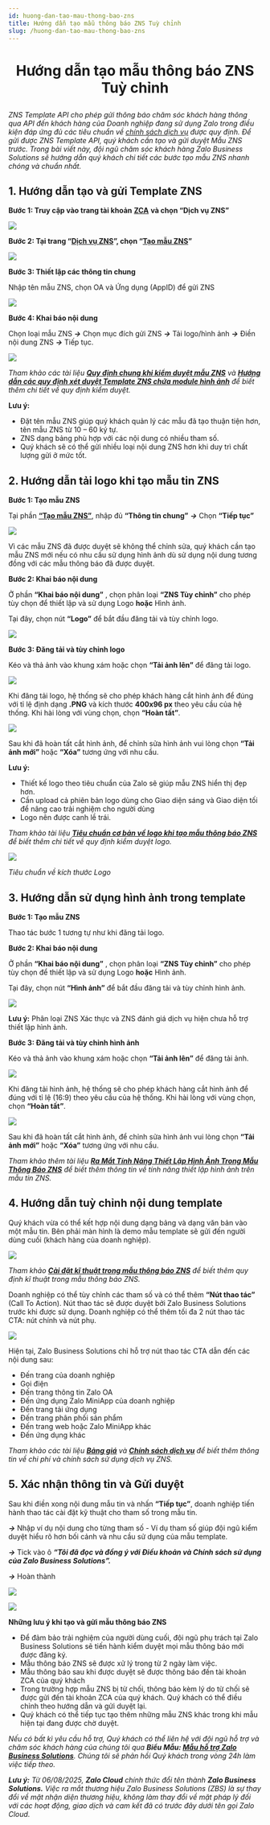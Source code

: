 ```yaml
---
id: huong-dan-tao-mau-thong-bao-zns
title: Hướng dẫn tạo mẫu thông báo ZNS Tuỳ chỉnh
slug: /huong-dan-tao-mau-thong-bao-zns
---
```


# <p align="center">Hướng dẫn tạo mẫu thông báo ZNS Tuỳ chỉnh</p>

_ZNS Template API cho phép gửi thông báo chăm sóc khách hàng thông qua API đến khách hàng của Doanh nghiệp đang sử dụng Zalo trong điều kiện đáp ứng đủ các tiêu chuẩn về_ [_chính sách dịch vụ_](https://zalo.cloud/terms) _được quy định. Để gửi được ZNS Template API, quý khách cần tạo và gửi duyệt Mẫu ZNS trước. Trong bài viết này, đội ngũ chăm sóc khách hàng Zalo Business Solutions sẽ hướng dẫn quý khách chi tiết các bước tạo mẫu ZNS nhanh chóng và chuẩn nhất._

## 1. Hướng dẫn tạo và gửi Template ZNS

**Bước 1: Truy cập vào trang tài khoản** [**ZCA**](https://account.zalo.cloud/spending/overview) **và chọn “Dịch vụ ZNS”**

![](https://stc-oa.zdn.vn/uploads/015af714ea81eb1cf557cad881d81ef4.png)

**Bước 2: Tại trang “**[**Dịch vụ ZNS**](https://account.zalo.cloud/tool/zns/manage/template)**”, chọn “**[**Tạo mẫu ZNS**](https://account.zalo.cloud/tool/zns/createTemplate)**”**

![](https://stc-oa.zdn.vn/uploads/d5c59e1eb80a367565da0503410cbd6c.png)

**Bước 3: Thiết lập các thông tin chung**

Nhập tên mẫu ZNS, chọn OA và Ứng dụng (AppID) để gửi ZNS

![](https://stc-oa.zdn.vn/uploads/b9fe94cbc206783478cc1750eb5b03a8.png)



**Bước 4: Khai báo nội dung**

Chọn loại mẫu ZNS _**→**_ Chọn mục đích gửi ZNS _**→**_ Tải logo/hình ảnh _**→**_ Điền nội dung ZNS _**→**_ Tiếp tục.

![](https://stc-oa.zdn.vn/uploads/45491c37360f670e778e313f3ce88a32.png)

_Tham khảo các tài liệu_ [_**Quy định chung khi kiểm duyệt mẫu ZNS**_](https://zalo.cloud/news/quy-dinh-chung-khi-kiem-duyet-mau-zns/baujzpyvjjrz7776m) _và_ [_**Hướng dẫn các quy định xét duyệt Template ZNS chứa module hình ảnh**_](https://zalo.cloud/news/huong-dan-cac-quy-dinh-xet-duyet-template-zns-chua-module-hinh-anh/wku44wybagbqwyrqy) _để biết thêm chi tiết về quy định kiểm duyệt._

**Lưu ý:**

- Đặt tên mẫu ZNS giúp quý khách quản lý các mẫu đã tạo thuận tiện hơn, tên mẫu ZNS từ 10 – 60 ký tự.
- ZNS dạng bảng phù hợp với các nội dung có nhiều tham số.
- Quý khách sẽ có thể gửi nhiều loại nội dung ZNS hơn khi duy trì chất lượng gửi ở mức tốt.

## 2. Hướng dẫn tải logo khi tạo mẫu tin ZNS

**Bước 1: Tạo mẫu ZNS**

Tại phần [**“Tạo mẫu ZNS”**](https://account.zalo.cloud/tool/zns/createTemplate), nhập đủ **“Thông tin chung”** _**→**_ Chọn **“Tiếp tục”**

![](https://stc-oa.zdn.vn/uploads/6ad653076edc5decebba9ff258ca92f2.png)

Vì các mẫu ZNS đã được duyệt sẽ không thể chỉnh sửa, quý khách cần tạo mẫu ZNS mới nếu có nhu cầu sử dụng hình ảnh dù sử dụng nội dung tương đồng với các mẫu thông báo đã được duyệt.

**Bước 2: Khai báo nội dung**

Ở phần **“Khai báo nội dung”** , chọn phân loại **“ZNS Tùy chỉnh”** cho phép tùy chọn để thiết lập và sử dụng Logo **hoặc** Hình ảnh.

Tại đây, chọn nút **“Logo”** để bắt đầu đăng tải và tùy chỉnh logo.

![](https://stc-oa.zdn.vn/uploads/b152b069488ea95d938e8d5cdf656d19.png)

**Bước 3: Đăng tải và tùy chỉnh logo**

Kéo và thả ảnh vào khung xám hoặc chọn **“Tải ảnh lên”** để đăng tải logo.

![](https://stc-oa.zdn.vn/uploads/5fdc8b42c11714bb7fa6f882b5c337c4.png)

Khi đăng tải logo, hệ thống sẽ cho phép khách hàng cắt hình ảnh để đúng với tỉ lệ định dạng **.PNG** và kích thước **400x96 px** theo yêu cầu của hệ thống. Khi hài lòng với vùng chọn, chọn **“Hoàn tất”**.

![](https://stc-oa.zdn.vn/uploads/c5a0262e48a72d00cc51a204b6e98c2d.png)

Sau khi đã hoàn tất cắt hình ảnh, để chỉnh sửa hình ảnh vui lòng chọn **“Tải ảnh mới”** hoặc **“Xóa”** tương ứng với nhu cầu.

**Lưu ý:**

- Thiết kế logo theo tiêu chuẩn của Zalo sẽ giúp mẫu ZNS hiển thị đẹp hơn.
- Cần upload cả phiên bản logo dùng cho Giao diện sáng và Giao diện tối để nâng cao trải nghiệm cho người dùng
- Logo nên được canh lề trái.

_Tham khảo tài liệu_ [_**Tiêu chuẩn cơ bản về logo khi tạo mẫu thông báo ZNS**_](https://zalo.cloud/blog/nhung-luu-y-ve-logo-khi-tao-mau-thong-bao-zns-/pduqyg89pgarj64mnw) _để biết thêm chi tiết về quy định kiểm duyệt logo._

![](https://stc-oa.zdn.vn/uploads/167542eba938613dd9347aa29a81904b.png)

_Tiêu chuẩn về kích thước Logo_

## 3. Hướng dẫn sử dụng hình ảnh trong template

**Bước 1: Tạo mẫu ZNS**

Thao tác bước 1 tương tự như khi đăng tải logo.

**Bước 2: Khai báo nội dung**

Ở phần **“Khai báo nội dung”** , chọn phân loại **“ZNS Tùy chỉnh”** cho phép tùy chọn để thiết lập và sử dụng Logo **hoặc** Hình ảnh.

Tại đây, chọn nút **“Hình ảnh”** để bắt đầu đăng tải và tùy chỉnh hình ảnh.

![](https://stc-oa.zdn.vn/uploads/4f682eb5bdaa6adac2459cef86188bf6.png)

**Lưu ý:** Phân loại ZNS Xác thực và ZNS đánh giá dịch vụ hiện chưa hỗ trợ thiết lập hình ảnh.

**Bước 3: Đăng tải và tùy chỉnh hình ảnh**

Kéo và thả ảnh vào khung xám hoặc chọn **“Tải ảnh lên”** để đăng tải ảnh.

![](https://stc-oa.zdn.vn/uploads/cb224adb6c24b611d3347159a2a60b64.png)

Khi đăng tải hình ảnh, hệ thống sẽ cho phép khách hàng cắt hình ảnh để đúng với tỉ lệ (16:9) theo yêu cầu của hệ thống. Khi hài lòng với vùng chọn, chọn **“Hoàn tất”**.

![](https://stc-oa.zdn.vn/uploads/791f4bfd16dedee970d0fb06c8a8b1ec.png)

Sau khi đã hoàn tất cắt hình ảnh, để chỉnh sửa hình ảnh vui lòng chọn **“Tải ảnh mới”** hoặc **“Xóa”** tương ứng với nhu cầu.

_Tham khảo thêm tài liệu_ [_**Ra Mắt Tính Năng Thiết Lập Hình Ảnh Trong Mẫu Thông Báo ZNS**_](https://zalo.cloud/news/ra-mat-tinh-nang-thiet-lap-hinh-anh-trong-mau-tin-zns/vvupr9ymqqbvdm96by) _để biết thêm thông tin về tính năng thiết lập hình ảnh trên mẫu tin ZNS._

## 4. Hướng dẫn tuỳ chỉnh nội dung template

Quý khách vừa có thể kết hợp nội dung dạng bảng và dạng văn bản vào một mẫu tin. Bên phải màn hình là demo mẫu template sẽ gửi đến người dùng cuối (khách hàng của doanh nghiệp).

![](https://stc-oa.zdn.vn/uploads/1ec14637b5d466ce26a6ada848597c5e.png)

_Tham khảo_ [_**Cài đặt kĩ thuật trong mẫu thông báo ZNS**_](https://zalo.cloud/news/cai-dat-ki-thuat-trong-mau-thong-bao-zns/dbuekgab7w4gededaq) _để biết thêm quy định kĩ thuật trong mẫu thông báo ZNS._



Doanh nghiệp có thể tùy chỉnh các tham số và có thể thêm **“Nút thao tác”** (Call To Action). Nút thao tác sẽ được duyệt bởi Zalo Business Solutions trước khi được sử dụng. Doanh nghiệp có thể thêm tối đa 2 nút thao tác CTA: nút chính và nút phụ.

![](https://stc-oa.zdn.vn/uploads/d50b370135796b8741bab774ef80a6d1.png)

Hiện tại, Zalo Business Solutions chỉ hỗ trợ nút thao tác CTA dẫn đến các nội dung sau:

- Đến trang của doanh nghiệp
- Gọi điện
- Đến trang thông tin Zalo OA
- Đến ứng dụng Zalo MiniApp của doanh nghiệp
- Đến trang tải ứng dụng
- Đến trang phân phối sản phẩm
- Đến trang web hoặc Zalo MiniApp khác
- Đến ứng dụng khác

_Tham khảo các tài liệu_ [_**Bảng giá**_](https://zalo.cloud/zns/pricing) _và_ [_**Chính sách dịch vụ**_](https://zalo.cloud/terms) _để biết thêm thông tin về chi phí và chính sách sử dụng dịch vụ ZNS._

## 5. Xác nhận thông tin và Gửi duyệt

Sau khi điền xong nội dung mẫu tin và nhấn **“Tiếp tục”**, doanh nghiệp tiến hành thao tác cài đặt kỹ thuật cho tham số trong mẫu tin.

_**→**_ Nhập ví dụ nội dung cho từng tham số - Ví dụ tham số giúp đội ngũ kiểm duyệt hiểu rõ hơn bối cảnh và nhu cầu sử dụng của mẫu template.

_**→**_ Tick vào ô _**“Tôi đã đọc và đồng ý với Điều khoản và Chính sách sử dụng của Zalo Business Solutions”.**_

_**→**_ Hoàn thành

![](https://stc-oa.zdn.vn/uploads/cc4cc0e3bccafa97e6cd50b9804655ee.png)

![](https://stc-oa.zdn.vn/uploads/ba6034167d8dd1139151cc7cde4fc404.png)

**Những lưu ý khi tạo và gửi mẫu thông báo ZNS**

- Để đảm bảo trải nghiệm của người dùng cuối, đội ngũ phụ trách tại Zalo Business Solutions sẽ tiến hành kiểm duyệt mọi mẫu thông báo mới được đăng ký.
- Mẫu thông báo ZNS sẽ được xử lý trong từ 2 ngày làm việc.
- Mẫu thông báo sau khi được duyệt sẽ được thông báo đến tài khoản ZCA của quý khách
- Trong trường hợp mẫu ZNS bị từ chối, thông báo kèm lý do từ chối sẽ được gửi đến tài khoản ZCA của quý khách. Quý khách có thể điều chỉnh theo hướng dẫn và gửi duyệt lại.
- Quý khách có thể tiếp tục tạo thêm những mẫu ZNS khác trong khi mẫu hiện tại đang được chờ duyệt.

_Nếu có bất kì yêu cầu hỗ trợ, Quý khách có thể liên hệ với đội ngũ hỗ trợ và chăm sóc khách hàng của chúng tôi qua **Biểu Mẫu: [Mẫu hỗ trợ Zalo Business Solutions](https://go.zalo.me/SupportZBS )**. Chúng tôi sẽ phản hồi Quý khách trong vòng 24h làm việc tiếp theo._

_**Lưu ý:**_ _Từ 06/08/2025, **Zalo Cloud** chính thức đổi tên thành **Zalo Business Solutions.** Việc ra mắt thương hiệu Zalo Business Solutions (ZBS) là sự thay đổi về mặt nhận diện thương hiệu, không làm thay đổi về mặt pháp lý đối với các hoạt động, giao dịch và cam kết đã có trước đây dưới tên gọi Zalo Cloud._
